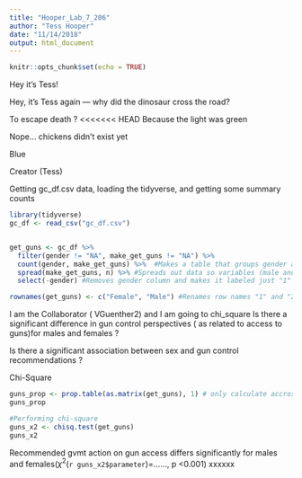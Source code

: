 ```yaml
---
title: "Hooper_Lab_7_206"
author: "Tess Hooper"
date: "11/14/2018"
output: html_document
---
```


```r
knitr::opts_chunk$set(echo = TRUE)
```

Hey it's Tess!


Hey, it's Tess again --- why did the dinosaur cross the road? 

To escape death ? 
<<<<<<< HEAD
Because the light was green 

Nope... chickens didn't exist yet

Blue 



Creator (Tess)

Getting gc_df.csv data, loading the tidyverse, and getting some summary counts 

```r

library(tidyverse)
gc_df <- read_csv("gc_df.csv")


get_guns <- gc_df %>% 
  filter(gender != "NA", make_get_guns != "NA") %>% 
  count(gender, make_get_guns) %>%  #Makes a table that groups gender and gun control preference -- as is here, this is not in contingency format (we want one row for male and one row for female)
  spread(make_get_guns, n) %>% #Spreads out data so variables (male and female) exist in their own columns (rather than separate columns based on gun preference) 
  select(-gender) #Removes gender column and makes it labeled just "1" and "2"

rownames(get_guns) <- c("Female", "Male") #Renames row names "1" and "2" as Female and Male

```
I am the Collaborator ( VGuenther2) and I am going to chi_square 
Is there a significant difference in gun control perspectives ( as related to access to guns)for males and females ?

Is there a significant association between sex and gun control recommendations ?

Chi-Square
```r

guns_prop <- prop.table(as.matrix(get_guns), 1) # only calculate accross rows 
guns_prop

#Performing chi-square
guns_x2 <- chisq.test(get_guns)
guns_x2
```
Recommended gvmt action on gun access differs significantly for males and females($\chi^2$(`r guns_x2$parameter`)=......, p <0.001)
xxxxxx





